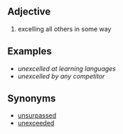 == Adjective ==
# excelling all others in some way

== Examples ==
*''unexcelled at learning languages''
*''unexcelled by any competitor''

== Synonyms ==
* [[unsurpassed]]
* [[unexceeded]]